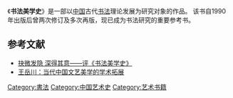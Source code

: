{{unreferenced|time=2018-11-11T11:51:11+00:00}}
《'''书法美学史'''》是一部以[[中国|中国]]古代[[书法|书法]]理论发展为研究对象的作品。
该书自1990年出版后曾两次修订及多次再版，现已成为书法研究的重要参考书。

== 参考文献 ==

*[http://www.cqvip.com/qk/91124x/199202/12433938.html 抉微发隐 深得其意——评《书法美学史》] {{Wayback|url=http://www.cqvip.com/qk/91124x/199202/12433938.html |date=20150923231827 }}
*[http://www.zgyspp.com/Article/y6/y53/200909/18878_2.html 王岳川：当代中国文艺美学的学术拓展]{{dead link|date=2017年11月 |bot=InternetArchiveBot |fix-attempted=yes }}

[[Category:書法|Category:書法]]
[[Category:中国艺术史|Category:中国艺术史]]
[[Category:艺术书籍|Category:艺术书籍]]
{{book-stub}}